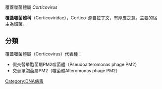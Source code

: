 {{Taxobox_begin | color = violet | name = 覆蓋噬菌體科}}
{{Taxobox_begin_placement_virus}}
{{Taxobox_group_i_entry}}
{{Taxobox_familia_entry | taxon = '''覆蓋噬菌體科'''}}
{{Taxobox_end_placement}}
{{Taxobox_section_subdivision | color = violet | plural_taxon = 屬}}
覆蓋噬菌體屬 ''Corticovirus''<br>
{{Taxobox_end}}

'''覆蓋噬菌體科'''（Corticoviridae），Cortico-源自拉丁文，有厚皮之意。主要的宿主為細菌。

==分類==
覆蓋噬菌體屬（Corticovirus）代表種：
*假交替單胞菌屬PM2噬菌體（Pseudoalteromonas phage PM2）
*交替單胞菌屬PM2（噬菌體Alteromonas phage PM2）

{{virus-stub}}
[[Category:DNA病毒|Category:DNA病毒]]